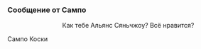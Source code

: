 ===Сообщение от Сампо===
:<div align="center">Как тебе Альянс Сяньчжоу? Всё нравится?
:
Сампо Коски</div>
